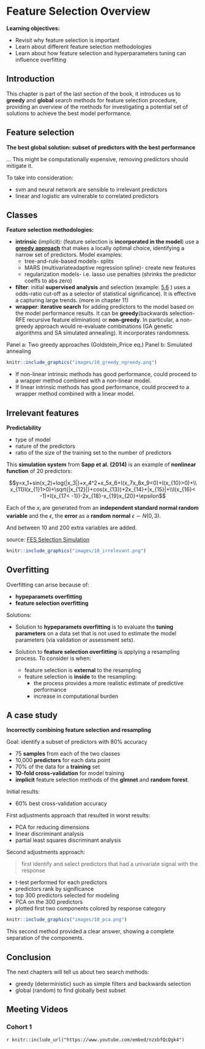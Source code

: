 # Feature Selection Overview

**Learning objectives:**

- Revisit why feature selection is important 
- Learn about different feature selection methodologies
- Learn about how feature selection and hyperparameters tuning can influence overfitting 


## Introduction

This chapter is part of the last section of the book, it introduces us to **greedy** and **global** search methods for feature selection procedure, providing an overview of the methods for investigating a potential set of solutions to achieve the best model performance.


## Feature selection


**The best global solution: subset of predictors with the best performance**

...
This might be computationally expensive, removing predictors should mitigate it.

To take into consideration:

- svm and neural network are sensible to irrelevant predictors
- linear and logistic are vulnerable to correlated predictors


## Classes

**Feature selection methodologies:**

- **intrinsic** (implicit): (feature selection is **incorporated in the model**) use a **[greedy approach](https://en.Wikipedia.org/wiki/Greedy_algorithm)** that makes a locally optimal choice, identifying a narrow set of predictors.  Model examples:
    - tree-and-rule-based models- splits
    - MARS (multivariateadaptive regression spline)- create new features
    - regularization models- i.e. lasso use penalties (shrinks the predictor coeffs to abs zero)
- **filter**: initial **supervised analysis** and selection (example: [5.6](http://www.feat.engineering/text-data.html) ) uses a odds-ratio cut-off as a selector of statistical significance). It is effective a capturing large trends. (more in chapter 11)
- **wrapper**: **iterative search** for adding predictors to the model based on the model performance results. It can be **greedy**(backwards selection-RFE recursive feature elimination) or **non-greedy**. In particular, a non-greedy approach would re-evaluate combinations (GA genetic algorithms and SA simulated annealing). It incorporates randomness.


Panel a: Two greedy approaches (Goldstein_Price eq.)
Panel b: Simulated annealing
```r
knitr::include_graphics("images/10_greedy_ngreedy.png")
```

- If non-linear intrinsic methods has good performance, could proceed to a wrapper method combined with a non-linear model.
- If linear intrinsic methods has good performance, could proceed to a wrapper method combined with a linear model.


## Irrelevant features

**Predictability**

- type of model
- nature of the predictors
- ratio of the size of the training set to the number of predictors


This **simulation system** from **Sapp et al. (2014)** is an example of **nonlinear function** of 20 predictors:

$$y=x_1+sin(x_2)+log(|x_3|)+x_4^2+x_5x_6+I(x_7x_8x_9<0)+I(x_{10}>0)+\\
x_{11}I(x_{1}1>0)+\sqrt{|x_{12}|}+cos(x_{13})+2x_{14}+|x_{15}|+\\I(x_{16}< -1)+I(x_{17< -1})-2x_{18}-x_{19}x_{20}+\epsilon$$



Each of the $x_i$ are generated from an **independent standard normal random variable** and the $\epsilon$, the **error** as a **random normal** $\epsilon\sim N(0,3)$. 

And between 10 and 200 extra variables are added. 

source: [FES Selection Simulation](https://github.com/topepo/FES_Selection_Simulation)

```r
knitr::include_graphics("images/10_irrelevant.png")
```

## Overfitting


Overfitting can arise because of:

- **hypeparamets overfitting**
- **feature selection overfitting**

Solutions:

- Solution to **hypeparamets overfitting** is to evaluate the **tuning parameters** on a data set that is not used to estimate the model parameters (via validation or assessment sets).

- Solution to **feature selection overfitting** is applying a resampling process. To consider is when:
  - feature selection is **external** to the resampling
  - feature selection is **inside** to the resampling:
    - the process provides a more realistic estimate of predictive performance
    - increase in computational burden



## A case study

**Incorrectly combining feature selection and resampling**

Goal: identify a subset of predictors with 80% accuracy

- 75 **samples** from each of the two classes
- 10,000 **predictors** for each data point
- 70% of the data for a **training** set
- **10-fold cross-validation** for model training
- **implicit** feature selection methods of the **glmnet** and **random forest**. 


Initial results:

- 60% best cross-validation accuracy


First adjustments approach that resulted in worst results:

- PCA for reducing dimensions
- linear discriminant analysis
- partial least squares discriminant analysis


Second adjustments approach:

> first identify and select predictors that had a univariate signal with the response


- t-test performed for each predictors
- predictors rank by significance
- top 300 predictors selected for modeling
- PCA on the 300 predictors
- plotted first two components colored by response category


```r
knitr::include_graphics("images/10_pca.png")
```

This second method provided a clear answer, showing a complete separation of the components.


## Conclusion


The next chapters will tell us about two search methods:

- greedy (deterministic) such as simple filters and backwards selection
- global (random) to find globally best subset






## Meeting Videos

### Cohort 1

`r knitr::include_url("https://www.youtube.com/embed/nzxbfQcQgk4")`
